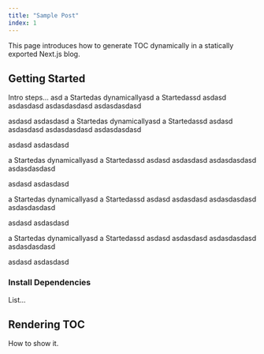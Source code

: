 ```yaml
---
title: "Sample Post"
index: 1
---
```


This page introduces how to generate TOC dynamically in a statically exported Next.js blog.

## Getting Started

Intro steps...
asd
a
Startedas
dynamicallyasd
a
Startedassd
asdasd
asdasdasd
asdasdasdasd
asdasdasdasd

asdasd
asdasdasd
a
Startedas
dynamicallyasd
a
Startedassd
asdasd
asdasdasd
asdasdasdasd
asdasdasdasd

asdasd
asdasdasd

a
Startedas
dynamicallyasd
a
Startedassd
asdasd
asdasdasd
asdasdasdasd
asdasdasdasd

asdasd
asdasdasd

a
Startedas
dynamicallyasd
a
Startedassd
asdasd
asdasdasd
asdasdasdasd
asdasdasdasd

asdasd
asdasdasd

a
Startedas
dynamicallyasd
a
Startedassd
asdasd
asdasdasd
asdasdasdasd
asdasdasdasd

asdasd
asdasdasd




### Install Dependencies

List...

## Rendering TOC

How to show it.
